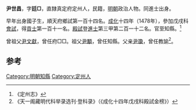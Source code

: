 '''尹世昌'''，字'''廷□'''，直隸真定府定州人，民籍，[[明朝|明朝]]政治人物。同進士出身。

早年出身國子生，順天府鄉試第一百十四名。[[成化|成化]]十四年（1478年），參加戊戌科[[會試|會試]]，得[[貢士|貢士]]第一百十一名。[[殿試|殿試]]登[[進士|進士]]第三甲第二百一十二名。官至知縣。<ref>《定州志》</ref>

曾祖父[[尹文獻|尹文獻]]，曾任府□□。祖父[[尹顒|尹顒]]，曾任知縣。父亲[[尹瓊|尹瓊]]，曾任教諭<ref>《天一阁藏明代科举录选刊·登科录》（《成化十四年戊戌科殿試金榜》）</ref>。

==参考==
{{reflist}}
{{明朝人物小作品}}
{{成化十四年戊戌科殿試金榜}}
{{DEFAULTSORT:Yin尹}}

[[Category:明朝知縣|Category:明朝知縣]]
[[Category:定州人|Category:定州人]]